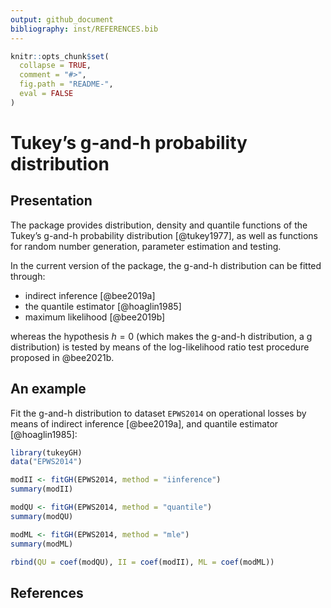 ```yaml
---
output: github_document
bibliography: inst/REFERENCES.bib
---
```


<!-- README.md is generated from README.Rmd. Please edit that file -->

```r
knitr::opts_chunk$set(
  collapse = TRUE,
  comment = "#>",
  fig.path = "README-",
  eval = FALSE
)
```



# Tukey's g-and-h probability distribution


## Presentation

The package provides distribution, density and quantile functions of the Tukey's
g-and-h probability distribution [@tukey1977], as well as functions for random
number generation, parameter estimation and testing.

In the current version of the package, the g-and-h distribution can be fitted
through:

* indirect inference [@bee2019a]
* the quantile estimator [@hoaglin1985]
* maximum likelihood [@bee2019b]

whereas the hypothesis $h=0$ (which makes the g-and-h distribution, a g
distribution) is tested by means of the log-likelihood ratio test procedure
proposed in @bee2021b.



## An example

Fit the g-and-h distribution to dataset `EPWS2014` on operational losses by
means of indirect inference [@bee2019a], and quantile estimator [@hoaglin1985]:
```r
library(tukeyGH)
data("EPWS2014")

modII <- fitGH(EPWS2014, method = "iinference")
summary(modII)

modQU <- fitGH(EPWS2014, method = "quantile")
summary(modQU)

modML <- fitGH(EPWS2014, method = "mle")
summary(modML)

rbind(QU = coef(modQU), II = coef(modII), ML = coef(modML))
```



## References


